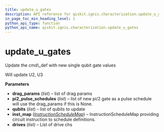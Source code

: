 ```yaml
---
title: update_u_gates
description: API reference for qiskit.ignis.characterization.update_u_gates
in_page_toc_min_heading_level: 1
python_api_type: function
python_api_name: qiskit.ignis.characterization.update_u_gates
---
```


# update\_u\_gates

<Function id="qiskit.ignis.characterization.update_u_gates" github="https://github.com/qiskit-community/qiskit-ignis/tree/stable/0.3/qiskit/ignis/characterization/calibrations/ibmq_utils.py" signature="update_u_gates(drag_params, pi2_pulse_schedules=None, qubits=None, inst_map=None, drives=None)">
  Update the cmd\_def with new single qubit gate values

  Will update U2, U3

  **Parameters**

  *   **drag\_params** (*list*) – list of drag params
  *   **pi2\_pulse\_schedules** (*list*) – list of new pi/2 gate as a pulse schedule will use the drag\_params if this is None.
  *   **qubits** (*list*) – list of qubits to update
  *   **inst\_map** ([*InstructionScheduleMap*](qiskit.pulse.InstructionScheduleMap "qiskit.pulse.InstructionScheduleMap")) – InstructionScheduleMap providing circuit instruction to schedule definitions.
  *   **drives** (*list*) – List of drive chs
</Function>

